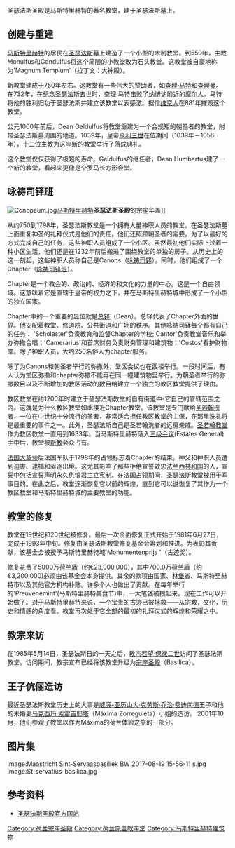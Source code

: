 
圣瑟法斯圣殿是马斯特里赫特的著名教堂，建于圣瑟法斯墓上。

== 创建与重建 ==
[[马斯特里赫特|马斯特里赫特]]的居民在[[圣瑟法斯|圣瑟法斯]]墓上建造了一个小型的木制教堂。到550年，主教Monulfus和Gondulfus将这个简陋的小教堂改为石头教堂。这教堂被自豪地称为'Magnum Templum'（拉丁文：大神殿）。 

新教堂建成于750年左右。这教堂有一些伟大的赞助者，如[[查理·马特|查理·马特]]和[[查理曼|查理曼]]。在732年，在纪念圣瑟法斯去世时，查理·马特击败了[[纳博讷|纳博讷]]附近的[[摩尔人|摩尔人]]。马特将他的胜利归功于圣瑟法斯并建立该教堂以表感激。据信[[维京人|维京人]]在881年摧毁这个教堂。 

公元1000年前后，Dean Geldulfus将教堂重建为一个合规矩的朝圣者的教堂，附带圣瑟法斯墓周围的地道。1039年，皇帝[[亨利三世|亨利三世]]在位期间（1039年－1056年），十二位主教为这座新的教堂举行了落成典礼。 

这个教堂仅仅获得了极短的寿命。Geldulfus的继任者，Dean Humbertus建了一个新的教堂，看起来更像是个罗马长方形会堂。

== 咏祷司铎班 ==
[[File:Conopeum.jpg|thumb]][[马斯特里赫特|马斯特里赫特]]'''圣瑟法斯圣殿'''的宗座华盖]]

从约750到1798年，圣瑟法斯教堂是一个拥有大量神职人员的教堂。在圣瑟法斯墓上面重复神圣的礼拜仪式是他们的责任。他们还照顾朝圣者的需要。为了以最好的方式完成自己的任务，这些神职人员组成了一个小区。虽然最初他们实际上过着一种小区生活，他们还是在1232年前后搬进了围绕教堂的单独的房子。从历史上的这一刻起，这些神职人员称自己是Canons（[[咏祷司铎|咏祷司铎]]）。同时，他们组成了一个Chapter（[[咏祷司铎班|咏祷司铎班]]）。 

Chapter是一个教会的、政治的、经济的和文化的力量的中心。这是一个自由领域。这意味着它是直辖于皇帝的权力之下，并在马斯特里赫特城中形成了一个小型的独立国家。 

Chapter中的一个重要的显位就是[[总铎|总铎]]（Dean）。总铎代表了Chapter外面的世界。他支配着教堂、修道院、公共街道和广场的秩序。其他咏祷司铎每个都有自己的任务： 'Scholaster'负责教育和监督Chapter的学校;'Cantor'负责教堂音乐和举办弥撒合唱；'Camerarius'和首席财务负责财务管理和建筑物；'Custos'看护财物库。除了神职人员，大约250名俗人为chapter服务。 

除了为Canons和朝圣者举行的弥撒外，堂区会议也在西楼举行。一段时间后，有人认为堂区弥撒和chapter弥撒不能再在同一幢建筑物里举行。为朝圣者举行的弥撒数目以及不断增加的教区活动的数目给建立一个独立的教区教堂提供了理由。 

教区教堂在约1200年时建立于圣瑟法斯教堂的自有街道中-它自己的管辖范围之内。这就是为什么教区教堂如此接近Chapter教堂。该教堂是专门献给[[圣若翰洗者|圣若翰洗者]]，一位在中世纪十分流行的圣者，非常适合担任教区教堂的主保，在那里洗礼将是最重要的事件之一。此外，圣瑟法斯自己是圣若翰洗者的远房亲戚。[[圣若翰教堂_(马斯特里赫特)|圣若翰教堂]]作为教区教堂一直用到1633年。当马斯特里赫特落入[[三级会议|三级会议]](Estates General)手中后，教堂被[[新教|新教]]会众占有。 

[[法国大革命|法国大革命]]后法国军队于1798年的占领标志着Chapter的结束。神父和神职人员遭到迫害、逮捕和驱逐出境。这尤其影响了那些拒绝宣誓效忠[[法兰西共和国|法兰西共和国]]的人，宣誓中包括宣誓声明永久仇恨[[君主立宪|君主立宪]]制。在法国占领期间，圣瑟法斯教堂被用于军事目的。在此之后，教堂逐渐恢复它以前的辉煌，直到它可以说恢复了其作为一个教区教堂和马斯特里赫特城的主要教堂的功能。

== 教堂的修复 ==

教堂在19世纪和20世纪被修复。最后一次全面修复正式开始于1981年6月27日，完成于1993年中旬。修复由圣瑟法斯教堂修复基金会筹划和推进。为表彰其贡献，该基金会被授予马斯特里赫特城'Monumentenprijs '（古迹奖）。
 
修复花费了5000万[[荷兰盾|荷兰盾]]（约€23,000,000），其中700.0万荷兰盾（约€3,200,000)必须由该基金会本身提供。其余的款项由国家、[[林堡|林堡]]省、马斯特里赫特市以及其他官方机构补贴。许多个人也做出了贡献。在每年举行的'Preuvenemint'(马斯特里赫特美食节)中，一大笔钱被攒起来。现在工作可以开始做了。对于马斯特里赫特来说，一个宝贵的古迹已被拯救——从宗教，文化，历史和情感的角度看。教堂再次处于它全部的最初的礼拜仪式的辉煌和荣耀之中。 

== 教宗来访 ==
在1985年5月14日，圣瑟法斯日的一天之后，[[教宗|教宗]][[若望·保禄二世|若望·保禄二世]]访问了圣瑟法斯教堂。访问期间，教宗宣布已经将该教堂升级为[[宗座圣殿|宗座圣殿]]（Basilica）。

== 王子伉俪造访 ==
最近圣瑟法斯教堂历史上的大事是[[威廉-亚历山大·克劳斯·乔治·费迪南德|威廉-亚历山大·克劳斯·乔治·费迪南德]]王子和他的未婚妻[[马克西玛·索雷吉耶塔|马克西玛·索雷吉耶塔]]（Máxima Zorreguieta）小姐的造访。 2001年10月，他们参观了教堂以作为Máxima的荷兰体验之旅的一部分。

== 图片集 ==
<gallery>
Image:Maastricht Sint-Servaasbasiliek BW 2017-08-19 15-56-11 s.jpg
Image:St-servatius-basilica.jpg
</gallery>

== 参考资料 ==
* [https://web.archive.org/web/20090201005226/http://www.sintservaas.nl/english/index24.html 圣瑟法斯圣殿官方网站]

[[Category:荷兰宗座圣殿|Category:荷兰宗座圣殿]]
[[Category:荷兰原主教座堂|Category:荷兰原主教座堂]]
[[Category:马斯特里赫特建筑物|Category:马斯特里赫特建筑物]]